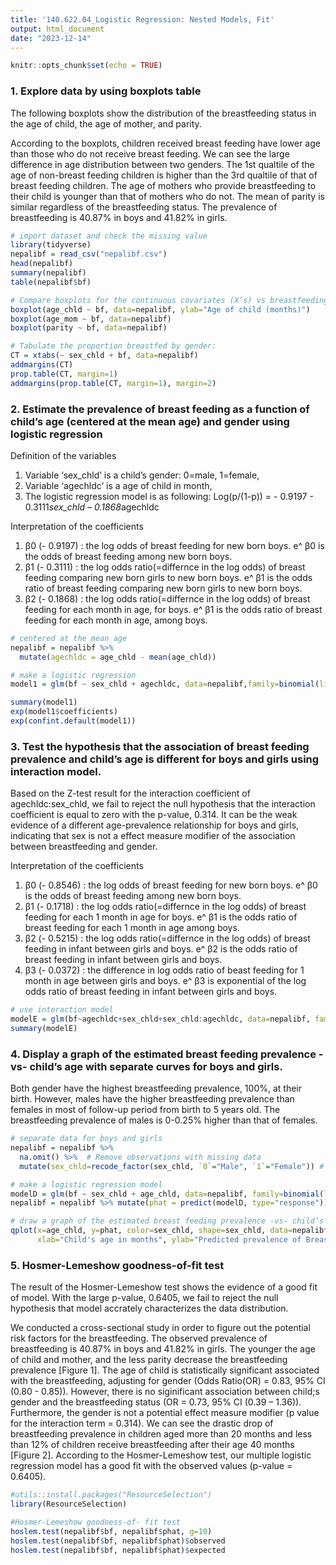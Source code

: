```yaml
---
title: '140.622.04_Logistic Regression: Nested Models, Fit'
output: html_document
date: "2023-12-14"
---
```


```r
knitr::opts_chunk$set(echo = TRUE)
```

### 1. Explore data by using boxplots table

The following boxplots show the distribution of the breastfeeding status in the age of child, the age of mother, and parity. 

According to the boxplots, children received breast feeding have lower age than those who do not receive breast feeding. We can see the large difference in age distribution between two genders. The 1st qualtile of the age of non-breast feeding children is higher than the 3rd qualtile of that of breast feeding children. The age of mothers who provide breastfeeding to their child is younger than that of mothers who do not. The mean of parity is similar regardless of the breastfeeding status. The prevalence of breastfeeding is 40.87% in boys and 41.82% in girls.

```r
# import dataset and check the missing value
library(tidyverse)
nepalibf = read_csv("nepalibf.csv")
head(nepalibf)
summary(nepalibf)
table(nepalibf$bf)

# Compare boxplots for the continuous covariates (X’s) vs breastfeeding status
boxplot(age_chld ~ bf, data=nepalibf, ylab="Age of child (months)")
boxplot(age_mom ~ bf, data=nepalibf)
boxplot(parity ~ bf, data=nepalibf)

# Tabulate the proportion breastfed by gender:
CT = xtabs(~ sex_chld + bf, data=nepalibf)
addmargins(CT)
prop.table(CT, margin=1)
addmargins(prop.table(CT, margin=1), margin=2)
```

### 2. Estimate the prevalence of breast feeding as a function of child’s age (centered at the mean age) and gender using logistic regression

Definition of the variables

1. Variable ‘sex_chld’ is a child’s gender: 0=male, 1=female,
2. Variable ‘agechldc’ is a age of child in month,
3. The logistic regression model is as following: Log(p/(1-p)) = - 0.9197 - 0.3111*sex_chld – 0.1868*agechldc

Interpretation of the coefficients 

1. β0 (- 0.9197) : the log odds of breast feeding for new born boys. e^ β0 is the odds of breast feeding among new born boys.
2. β1 (- 0.3111) : the log odds ratio(=differnce in the log odds) of breast feeding comparing new born girls to new born boys. e^ β1 is the odds ratio of breast feeding comparing new born girls to new born boys.
3. β2 (- 0.1868) : the log odds ratio(=differnce in the log odds) of breast feeding for each month in age, for boys. e^ β1 is the odds ratio of breast feeding for each month in age, among boys.


```r
# centered at the mean age
nepalibf = nepalibf %>%
  mutate(agechldc = age_chld - mean(age_chld))

# make a logistic regression 
model1 = glm(bf ~ sex_chld + agechldc, data=nepalibf,family=binomial(link="logit"))

summary(model1)
exp(model1$coefficients)
exp(confint.default(model1))
```

### 3. Test the hypothesis that the association of breast feeding prevalence and child’s age is different for boys and girls using interaction model.

Based on the Z-test result for the interaction coefficient of agechldc:sex_chld, we fail to reject the null hypothesis that the interaction coefficient is equal to zero with the p-value, 0.314. It can be the weak evidence of a different age-prevalence relationship for boys and girls, indicating that sex is not a effect measure modifier of the association between breastfeeding and gender.

Interpretation of the coefficients 

1. β0 (- 0.8546) : the log odds of breast feeding for new born boys. e^ β0 is the odds of breast feeding among new born boys.
2. β1 (- 0.1718) : the log odds ratio(=differnce in the log odds) of breast feeding for each 1 month in age for boys. e^ β1 is the odds ratio of breast feeding for each 1 month in age among boys.
3. β2 (- 0.5215) : the log odds ratio(=differnce in the log odds) of breast feeding in infant between girls and boys. e^ β2 is the odds ratio of breast feeding in infant between girls and boys.
4. β3 (- 0.0372) : the difference in log odds ratio of beast feeding for 1 month in age between girls and boys. e^ β3 is exponential of the log odds ratio of breast feeding in infant between girls and boys.

```r
# use interaction model
modelE = glm(bf~agechldc+sex_chld+sex_chld:agechldc, data=nepalibf, family=binomial(link="logit"))
summary(modelE)
```

### 4. Display a graph of the estimated breast feeding prevalence -vs- child’s age with separate curves for boys and girls.

Both gender have the highest breastfeeding prevalence, 100%, at their birth. However, males have the higher breastfeeding prevalence than females in most of follow-up period from birth to 5 years old. The breastfeeding prevalence of males is 0-0.25% higher than that of females.

```r
# separate data for boys and girls
nepalibf = nepalibf %>%
  na.omit() %>%  # Remove observations with missing data
  mutate(sex_chld=recode_factor(sex_chld, `0`="Male", `1`="Female")) # Factor sex_chld

# make a logistic regression model
modelD = glm(bf ~ sex_chld + age_chld, data=nepalibf, family=binomial(link="logit"))
nepalibf = nepalibf %>% mutate(phat = predict(modelD, type="response"))

# draw a graph of the estimated breast feeding prevalence -vs- child’s age with separate curves for boys and girls.
qplot(x=age_chld, y=phat, color=sex_chld, shape=sex_chld, data=nepalibf,
      xlab="Child's age in months", ylab="Predicted prevalence of Breast-feeding")
```

### 5. Hosmer-Lemeshow goodness-of-fit test 

The result of the Hosmer-Lemeshow test shows the evidence of a good fit of model. With the large p-value, 0.6405, we fail to reject the null hypothesis that model accrately characterizes the data distribution. 

We conducted a cross-sectional study in order to figure out the potential risk factors for the breastfeeding. The observed prevalence of breastfeeding is 40.87% in boys and 41.82% in girls. The younger the age of child and mother, and the less parity decrease the breastfeeding prevalence [Figure 1]. The age of child is statistically significant associated with the breastfeeding, adjusting for gender (Odds Ratio(OR) = 0.83, 95% CI (0.80 - 0.85)). However, there is no siginificant association between child;s gender and the breastfeeding status (OR = 0.73, 95% CI (0.39 – 1.36)). Furthermore, the gender is not a potential effect measure modifier (p value for the interaction term = 0.314). We can see the drastic drop of breastfeeding prevalence in children aged more than 20 months and less than 12% of children receive breastfeeding after their age 40 months [Figure 2]. According to the Hosmer-Lemeshow test, our multiple logistic regression model has a good fit with the observed values (p-value = 0.6405).

```r
#utils::install.packages("ResourceSelection")
library(ResourceSelection)

#Hosmer-Lemeshow goodness-of- fit test 
hoslem.test(nepalibf$bf, nepalibf$phat, g=10)
hoslem.test(nepalibf$bf, nepalibf$phat)$observed
hoslem.test(nepalibf$bf, nepalibf$phat)$expected
```


